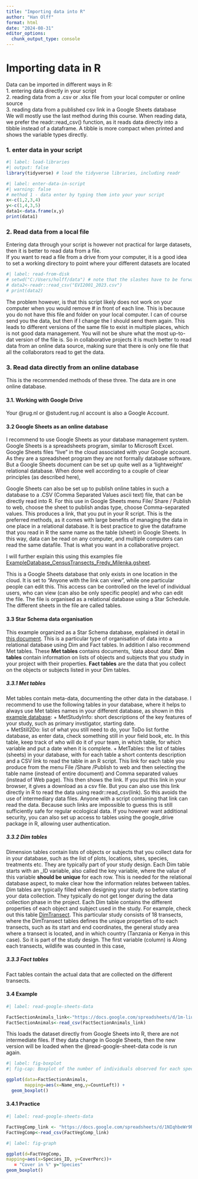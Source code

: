 ```yaml
---
title: "Importing data into R"
author: "Han Olff"
format: html
date: "2024-08-31"
editor_options: 
  chunk_output_type: console
---
```


# Importing data in R

Data can be imported in different ways in R:\
1. entering data directly in your script\
2. reading data from a .csv or .xlsx file from your local computer or online source\
3. reading data from a published csv link in a Google Sheets database\
We will mostly use the last method during this course. When reading data, we prefer the readr::read_csv() function, as it reads data directly into a tibble instead of a dataframe. A tibble is more compact when printed and shows the variable types directly.

### 1. enter data in your script

```r
#| label: load-libraries
#| output: false  
library(tidyverse) # load the tidyverse libraries, including readr
```

```r
#| label: enter-data-in-script
#| warning: false
# method 1 - data enter by typing them into your your script 
x<-c(1,2,3,4)
y<-c(1,4,3,5)
data1<-data.frame(x,y)
print(data1)

```

### 2. Read data from a local file

Entering data through your script is however not practical for large datasets, then it is better to read data from a file.\
If you want to read a file from a drive from your computer, it is a good idea to set a working directory to point where your different datasets are located

```r
#| label: read-from-disk
# setwd("C:/Users/holff/data") # note that the slashes have to be forward, not backward
# data2<-readr::read_csv("EVI2001_2023.csv")
# print(data2)
```

The problem however, is that this script likely does not work on your computer when you would remove \# in front of each line. This is because you do not have this file and folder on your local computer. I can of course send you the data, but then if I change the I should send them again. This leads to different versions of the same file to exist in multiple places, which is not good data management. You will not be shure what the most up-to-dat version of the file is. So in collaborative projects it is much better to read data from an online data source, making sure that there is only one file that all the collaborators read to get the data.\

### 3. Read data directly from an online database

This is the recommended methods of these three. The data are in one online database.

#### 3.1. Working with Google Drive

Your @rug.nl or @student.rug.nl account is also a Google Account.

#### 3.2 Google Sheets as an online database

I recommend to use Google Sheets as your database management system. Google Sheets is a spreadsheets program, similar to Microsoft Excel. Google Sheets files "live" in the cloud associated with your Google account. As they are a spreadsheet program they are not formally database software. But a Google Sheets document can be set up quite well as a 'lightweight' relational database. When done well according to a couple of clear principles (as described here),

Google Sheets can also be set up to publish online tables in such a database to a .CSV (Comma Separated Values ascii text) file, that can be directly read into R. For this use in Google Sheets menu File/ Share / Publish to web, choose the sheet to publish andas type, choose Comma-separated values. This produces a link, that you put in your R script. This is the preferred methods, as it comes with large benefits of managing the data in one place in a relational database. It is best practice to give the dataframe that you read in R the same name as the table (sheet) in Google Sheets. In this way, data can be read on any computer, and multiple computers can read the same datafile. That is what you want in a collaborative project.

I will further explain this using this examples file [ExampleDatabase_CensusTransects_Fredy_Milenka.gsheet](https://docs.google.com/spreadsheets/d/1m-liu8omZMewqz_YP9j_YUmQ0zwATl3z4aRLnZFnfWc/edit?usp=sharing).

This is a Google Sheets database that only exists in one location in the cloud. It is set to "Anyone with the link can view", while one particular people can edit this. This access can be controlled on the level of individual users, who can view (can also be only specific people) and who can edit the file. The file is organised as a relational database using a Star Schedule. The different sheets in the file are called tables.

#### 3.3 Star Schema data organisation

This example organized as a Star Schema database, explained in detail in [this document](https://docs.google.com/document/d/1UbUMVFfF4muRqt_YOT73NT7xt-vsoLHs0xNza_Le56U/edit?usp=sharing). This is a particular type of organisation of data into a relational database using Dim and Fact tables. In addition I also recommend Met tables. These **Met tables** contains documents, 'data about data'. **Dim tables** contain information on lists of objects and subjects that you study in your project with their properties. **Fact tables** are the data that you collect on the objects or subjects listed in your Dim tables.

##### 3.3.1 Met tables

Met tables contain meta-data, documenting the other data in the database. I recommend to use the following tables in your database, where it helps to always use Met tables names in your different database, as shown in this [example database](https://docs.google.com/spreadsheets/d/1m-liu8omZMewqz_YP9j_YUmQ0zwATl3z4aRLnZFnfWc/edit?usp=sharing): + MetStudyInfo: short descriptions of the key features of your study, such as primary invstigator, starting date.\
+ MetStill2Do: list of what you still need to do, your ToDo list forthe database, as enter data, check something still in your field book, etc. In this table, keep track of who will do it of your team, in which table, for which variable and put a date when it is complete. + MetTables: the list of tables (sheets) in your database, with for each table a short contents description and a CSV link to read the table in an R script. This link for each table you produce from the menu File /Share /Publish to web and then selecting the table name (instead of entire document) and Comma separated values (instead of Web page). This then shows the link. If you put this link in your browser, it gives a download as a csv file. But you can also use this link directly in R to read the data using readr::read_csv(link). So this avoids the use of intermediary data files. Anyone with a script containing that link can read the data. Because such links are impossible to guess this is still sufficiently safe for regular ecological data. If you however want additional security, you can also set up access to tables using the google_drive package in R, allowing user authentication.\

##### 3.3.2 Dim tables

Dimension tables contain lists of objects or subjects that you collect data for in your database, such as the list of plots, locations, sites, species, treatments etc. They are typically part of your study design. Each Dim table starts with an \_ID variable, also called the key variable, where the value of this variable **should be unique** for each row. This is needed for the relational database aspect, to make clear how the information relates between tables. Dim tables are typically filled when designing your study so before starting your data collection. They typically do not get longer during the data collection phase in the project. Each Dim table contains the different properties of each object and subject used in the study. For example, check out this table [DimTransect](https://docs.google.com/spreadsheets/d/1m-liu8omZMewqz_YP9j_YUmQ0zwATl3z4aRLnZFnfWc/edit?gid=801890265#gid=801890265). This particular study consists of 18 transects, where the DimTransect tables defines the unique properties of to each transects, such as its start and end coordinates, the general study area where a transect is located, and in which country (Tanzania or Kenya in this case). So it is part of the study design. The first variable (column) is Along each transects, wildlife was counted in this case,

##### 3.3.3 Fact tables

Fact tables contain the actual data that are collected on the different transects.

#### 3.4 Example

```r
#| label: read-google-sheets-data

FactSectionAnimals_link<-"https://docs.google.com/spreadsheets/d/1m-liu8omZMewqz_YP9j_YUmQ0zwATl3z4aRLnZFnfWc/pub?gid=1286117256&single=true&output=csv"
FactSectionAnimals<-read_csv(FactSectionAnimals_link)
```

This loads the dataset directly from Google Sheets into R, there are not intermediate files. If they data change in Google Sheets, then the new version will be loaded when the @read-google-sheet-data code is run again.

```r
#| label: fig-boxplot
#| fig-cap: Boxplot of the number of individuals observed for each species. 

ggplot(data=FactSectionAnimals, 
       mapping=aes(x=Name_eng,y=CountLeft)) +
  geom_boxplot()
```

#### 3.4.1 Practice

```r
#| label: read-google-sheets-data

FactVegComp_link <- "https://docs.google.com/spreadsheets/d/1NIqhbeWr9R_z4jJMF3SPaNdW18Ljn_QAnf6pmRj94i4/pub?gid=276437563&single=true&output=csv"
FactVegComp<-read_csv(FactVegComp_link)

```

```r
#| label: fig-graph

ggplot(d=FactVegComp,
mapping=aes(x=Species_ID, y=CoverPerc))+
   = "Cover in %" y="Species"
geom_boxplot()

```



